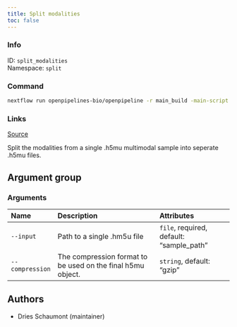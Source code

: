 ```yaml
---
title: Split modalities
toc: false
---
```


::: {.column-margin}

### Info

ID: `split_modalities`  
Namespace: `split`

### Command

```bash
nextflow run openpipelines-bio/openpipeline -r main_build -main-script target/nextflow/split/split_modalities/main.nf --help
```

### Links
[Source](https://github.com/openpipelines-bio/openpipeline/blob/main/src/split/split_modalities){.btn-action .btn-sm .btn-info .btn role="button"}
:::

Split the modalities from a single .h5mu multimodal sample into seperate .h5mu files. 


## Argument group

### Arguments



|Name            |Description                                                 |Attributes                               |
|:---------------|:-----------------------------------------------------------|:----------------------------------------|
|`--input`       |Path to a single .hm5u file                                 |`file`, required, default: "sample_path" |
|`--compression` |The compression format to be used on the final h5mu object. |`string`, default: "gzip"                |

## Authors

 * Dries Schaumont  (maintainer)
